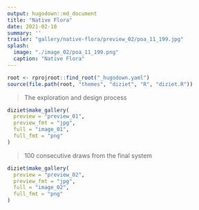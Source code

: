 ```yaml
---
output: hugodown::md_document
title: "Native Flora"
date: 2021-02-10
summary: ''
trailer: "gallery/native-flora/preview_02/poa_11_199.jpg"
splash:
  image: "./image_02/poa_11_199.png"
  caption: "Native Flora"
---
```


```r
root <- rprojroot::find_root("_hugodown.yaml")
source(file.path(root, "themes", "diziet", "R", "diziet.R"))
```


> The exploration and design process

```r
diziet$make_gallery(
  preview = "preview_01", 
  preview_fmt = "jpg",
  full = "image_01", 
  full_fmt = "png"
)
```

> 100 consecutive draws from the final system

```r
diziet$make_gallery(
  preview = "preview_02", 
  preview_fmt = "jpg",
  full = "image_02", 
  full_fmt = "png"
)
```

